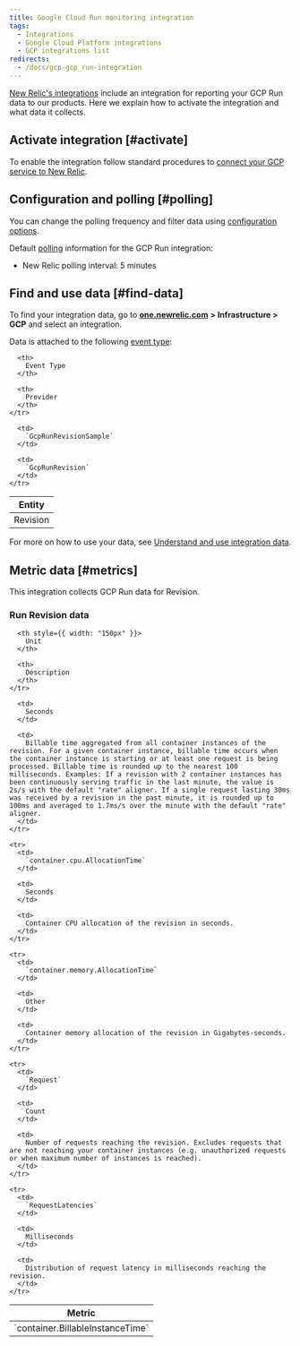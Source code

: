 ```yaml
---
title: Google Cloud Run monitoring integration
tags:
  - Integrations
  - Google Cloud Platform integrations
  - GCP integrations list
redirects:
  - /docs/gcp-gcp_run-integration
---
```


[New Relic's integrations](https://docs.newrelic.com/docs/infrastructure/integrations-getting-started/getting-started/introduction-infrastructure-integrations) include an integration for reporting your GCP Run data to our products. Here we explain how to activate the integration and what data it collects.

## Activate integration [#activate]

To enable the integration follow standard procedures to [connect your GCP service to New Relic](https://docs.newrelic.com/docs/connect-google-cloud-platform-services-infrastructure).

## Configuration and polling [#polling]

You can change the polling frequency and filter data using [configuration options](/docs/integrations/new-relic-integrations/getting-started/configure-polling-frequency-data-collection-cloud-integrations).

Default [polling](/docs/integrations/google-cloud-platform-integrations/getting-started/polling-intervals-gcp-integrations) information for the GCP Run integration:

* New Relic polling interval: 5 minutes

## Find and use data [#find-data]

To find your integration data, go to [**one.newrelic.com**](http://one.newrelic.com) **> Infrastructure [](https://infrastructure.newrelic.com/ "Link opens in a new window.") > GCP** and select an integration.

Data is attached to the following [event type](https://docs.newrelic.com/docs/insights/use-insights-ui/getting-started/introduction-new-relic-insights#event-type):

<table>
  <thead>
    <tr>
      <th>
        Entity
      </th>

      <th>
        Event Type
      </th>

      <th>
        Provider
      </th>
    </tr>
  </thead>

  <tbody>
    <tr>
      <td>
        Revision
      </td>

      <td>
        `GcpRunRevisionSample`
      </td>

      <td>
        `GcpRunRevision`
      </td>
    </tr>
  </tbody>
</table>

For more on how to use your data, see [Understand and use integration data](https://docs.newrelic.com/docs/infrastructure/integrations/find-use-infrastructure-integration-data).

## Metric data [#metrics]

This integration collects GCP Run data for Revision.

### Run Revision data

<table>
  <thead>
    <tr>
      <th style={{ width: "275px" }}>
        Metric
      </th>

      <th style={{ width: "150px" }}>
        Unit
      </th>

      <th>
        Description
      </th>
    </tr>
  </thead>

  <tbody>
    <tr>
      <td>
        `container.BillableInstanceTime`
      </td>

      <td>
        Seconds
      </td>

      <td>
        Billable time aggregated from all container instances of the revision. For a given container instance, billable time occurs when the container instance is starting or at least one request is being processed. Billable time is rounded up to the nearest 100 milliseconds. Examples: If a revision with 2 container instances has been continuously serving traffic in the last minute, the value is 2s/s with the default "rate" aligner. If a single request lasting 30ms was received by a revision in the past minute, it is rounded up to 100ms and averaged to 1.7ms/s over the minute with the default "rate" aligner.
      </td>
    </tr>

    <tr>
      <td>
        `container.cpu.AllocationTime`
      </td>

      <td>
        Seconds
      </td>

      <td>
        Container CPU allocation of the revision in seconds.
      </td>
    </tr>

    <tr>
      <td>
        `container.memory.AllocationTime`
      </td>

      <td>
        Other
      </td>

      <td>
        Container memory allocation of the revision in Gigabytes-seconds.
      </td>
    </tr>

    <tr>
      <td>
        `Request`
      </td>

      <td>
        Count
      </td>

      <td>
        Number of requests reaching the revision. Excludes requests that are not reaching your container instances (e.g. unauthorized requests or when maximum number of instances is reached).
      </td>
    </tr>

    <tr>
      <td>
        `RequestLatencies`
      </td>

      <td>
        Milliseconds
      </td>

      <td>
        Distribution of request latency in milliseconds reaching the revision.
      </td>
    </tr>
  </tbody>
</table>
